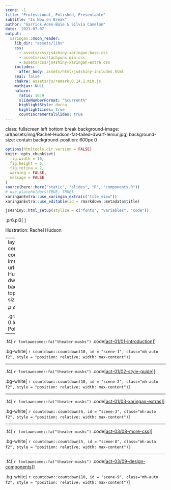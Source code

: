 ```yaml
---
scene: -1
title: "Professional, Polished, Presentable"
subtitle: "Is Now on Break"
author: "Garrick Aden-Buie & Silvia Canelón"
date: '2021-07-07'
output:
  xaringan::moon_reader:
    lib_dir: "assets/libs"
    css:
      - assets/css/js4shiny-xaringan-base.css
      - assets/css/tachyons.min.css
      - assets/css/js4shiny-xaringan-extra.css
    includes:
      after_body: assets/html/js4shiny-includes.html
    seal: false
    chakra: assets/js/remark.0.14.1.min.js
    mathjax: NULL
    nature:
      ratio: 16:9
      slideNumberFormat: "%current%"
      highlightStyle: docco
      highlightLines: true
      countIncrementalSlides: true
---
```


class: fullscreen left bottom break
background-image: url(assets/img/Rachel-Hudson-fat-tailed-dwarf-lemur.jpg)
background-size: contain
background-position: 600px 0

```r
options(htmltools.dir.version = FALSE)
knitr::opts_chunk$set(
  fig.width = 10,
  fig.height = 6,
  fig.retina = 2,
  warning = FALSE,
  message = FALSE
)
source(here::here("static", "slides", "R", "components.R"))
# use_placeholders(TRUE, TRUE)
xaringanExtra::use_xaringan_extra(c("tile_view"))
xaringanExtra::use_editable(id = rmarkdown::metadata$title)
```

```r
js4shiny::html_setup(stylize = c("fonts", "variables", "code"))
```

.pr6.pl3[
<div class="f2 red mb1 f-galada">Intermission</div>
<div class="f3">Professional,<br>Polished,<br>Presentable</div>
<div class="mv3 serif i">We'll be back at the top of the hour</div>
]

<div class="absolute bottom-0 right-1 mb1 serif smaller">Illustration: Rachel Hudson</div>

---
layout: true
class: center middle hide-count
background-image: url(assets/img/Rachel-Hudson-sibrees-dwarf-lemur.jpg)
background-position: top left
background-size: 250px

# Activity Time!

.gray.absolute.bottom-0.left-1[
Professional, Polished, Presentable
]

---

.f4[
`r fontawesome::fa("theater-masks")` .code[[act-01/01-introduction](https://presentable-user2021.netlify.app/materials/act-01/01-introduction/#activity)]
]

.bg-white[
`r countdown::countdown(10, id = "scene-1", class="mh-auto f2", style = "position: relative; width: max-content")`
]

---

.f4[
`r fontawesome::fa("theater-masks")` .code[[act-01/02-style-guide](https://presentable-user2021.netlify.app/materials/act-01/02-style-guide/#activity)]
]

.bg-white[
`r countdown::countdown(10, id = "scene-2", class="mh-auto f2", style = "position: relative; width: max-content")`
]

---

.f4[
`r fontawesome::fa("theater-masks")` .code[[act-01/03-xaringan-extras](https://presentable-user2021.netlify.app/materials/act-01/03-xaringan-extras/#activity)]
]

.bg-white[
`r countdown::countdown(6, id = "scene-3", class="mh-auto f2", style = "position: relative; width: max-content")`
]

---

.f4[
`r fontawesome::fa("theater-masks")` .code[[act-03/08-more-css](https://presentable-user2021.netlify.app/materials/act-03/08-more-css/#activity)]
]

.bg-white[
`r countdown::countdown(5, id = "scene-8", class="mh-auto f2", style = "position: relative; width: max-content")`
]

---

.f4[
`r fontawesome::fa("theater-masks")` .code[[act-03/09-design-components](https://presentable-user2021.netlify.app/materials/act-03/09-design-components/#activity)]
]

.bg-white[
`r countdown::countdown(10, id = "scene-9", class="mh-auto f2", style = "position: relative; width: max-content")`
]
